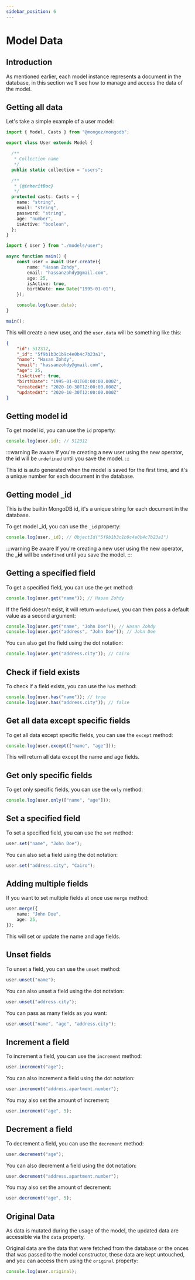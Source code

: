 ```yaml
---
sidebar_position: 6
---
```


# Model Data

## Introduction

As mentioned earlier, each model instance represents a document in the database, in this section we'll see how to manage and access the data of the model.

## Getting all data

Let's take a simple example of a user model:

```ts title="src/models/user.ts"
import { Model, Casts } from "@mongez/mongodb";

export class User extends Model {

  /**
   * Collection name
   */
  public static collection = "users";

  /**
   * {@inheritDoc}
   */
  protected casts: Casts = {
    name: "string",
    email: "string",
    password: "string",
    age: "number",
    isActive: "boolean",
  };
}
```

```ts title="src/app.ts"
import { User } from "./models/user";

async function main() {
    const user = await User.create({
        name: "Hasan Zohdy",
        email: "hassanzohdy@gmail.com",
        age: 25,
        isActive: true,
        birthDate: new Date("1995-01-01"),
    });

    console.log(user.data);
}

main();
```

This will create a new user, and the `user.data` will be something like this:

```json
{
    "id": 512312,
    "_id": "5f9b1b3c1b9c4e0b4c7b23a1",
    "name": "Hasan Zohdy",
    "email": "hassanzohdy@gmail.com",
    "age": 25,
    "isActive": true,
    "birthDate": "1995-01-01T00:00:00.000Z",
    "createdAt": "2020-10-30T12:00:00.000Z",
    "updatedAt": "2020-10-30T12:00:00.000Z"
}
```

## Getting model id

To get model id, you can use the `id` property:

```ts
console.log(user.id); // 512312
```

:::warning Be aware
If you're creating a new user using the new operator, the **id** will be `undefined` until you save the model.
:::

This id is auto generated when the model is saved for the first time, and it's a unique number for each document in the database.

## Getting model _id

This is the builtin MongoDB id, it's a unique string for each document in the database.

To get model _id, you can use the `_id` property:

```ts
console.log(user._id); // ObjectId("5f9b1b3c1b9c4e0b4c7b23a1")
```

:::warning Be aware
If you're creating a new user using the new operator, the **_id** will be `undefined` until you save the model.
:::

## Getting a specified field

To get a specified field, you can use the `get` method:

```ts
console.log(user.get("name")); // Hasan Zohdy
```

If the field doesn't exist, it will return `undefined`, you can then pass a default value as a second argument:

```ts
console.log(user.get("name", "John Doe")); // Hasan Zohdy
console.log(user.get("address", "John Doe")); // John Doe
```

You can also get the field using the dot notation:

```ts
console.log(user.get("address.city")); // Cairo
```

## Check if field exists

To check if a field exists, you can use the `has` method:

```ts
console.log(user.has("name")); // true
console.log(user.has("address.city")); // false
```

## Get all data except specific fields

To get all data except specific fields, you can use the `except` method:

```ts
console.log(user.except(["name", "age"]));
```

This will return all data except the name and age fields.

## Get only specific fields

To get only specific fields, you can use the `only` method:

```ts
console.log(user.only(["name", "age"]));
```

## Set a specified field

To set a specified field, you can use the `set` method:

```ts
user.set("name", "John Doe");
```

You can also set a field using the dot notation:

```ts
user.set("address.city", "Cairo");
```

## Adding multiple fields

If you want to set multiple fields at once use `merge` method:

```ts
user.merge({
    name: "John Doe",
    age: 25,
});
```

This will set or update the name and age fields.

## Unset fields

To unset a field, you can use the `unset` method:

```ts
user.unset("name");
```

You can also unset a field using the dot notation:

```ts
user.unset("address.city");
```

You can pass as many fields as you want:

```ts
user.unset("name", "age", "address.city");
```

## Increment a field

To increment a field, you can use the `increment` method:

```ts
user.increment("age");
```

You can also increment a field using the dot notation:

```ts
user.increment("address.apartment.number");
```

You may also set the amount of increment:

```ts
user.increment("age", 5);
```

## Decrement a field

To decrement a field, you can use the `decrement` method:

```ts
user.decrement("age");
```

You can also decrement a field using the dot notation:

```ts
user.decrement("address.apartment.number");
```

You may also set the amount of decrement:

```ts
user.decrement("age", 5);
```

## Original Data

As data is mutated during the usage of the model, the updated data are accessible via the `data` property.

Original data are the data that were fetched from the database or the onces that was passed to the model constructor, these data are kept untouched, and you can access them using the `original` property:

```ts
console.log(user.original);
```

